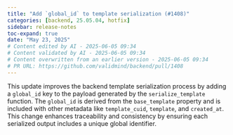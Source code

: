 ```yaml
---
title: "Add `global_id` to template serialization (#1408)"
categories: [backend, 25.05.04, hotfix]
sidebar: release-notes
toc-expand: true
date: "May 23, 2025"
# Content edited by AI - 2025-06-05 09:34
# Content validated by AI - 2025-06-05 09:34
# Content overwritten from an earlier version - 2025-06-05 09:34
# PR URL: https://github.com/validmind/backend/pull/1408
---
```


This update improves the backend template serialization process by adding a `global_id` key to the payload generated by the `serialize_template` function. The `global_id` is derived from the `base_template` property and is included with other metadata like `template_cuid`, `template`, and `created_at`. This change enhances traceability and consistency by ensuring each serialized output includes a unique global identifier.